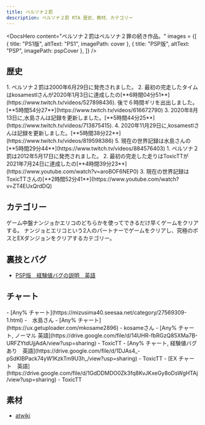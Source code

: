 ```yaml
---
title: ペルソナ２罰
description: ペルソナ２罰 RTA 歴史、教材、カテゴリー
---
```




<DocsHero 
    content="ペルソナ２罰はペルソナ２罪の続き作品。"
    images = {[
        {
            title: "PS1版",
            altText: "PS1",
            imagePath: cover
        },
        {
            title: "PSP版",
            altText: "PSP",
            imagePath: pspCover
        },
    ]}
/>

<LinkCard title="ランキング" href="https://www.speedrun.com/ja-JP/p2ep" description="投稿されたRTA動画を観るようにSpeedrun.comへ"/>


## 歴史
<Tabs>
    <TabItem label="PS1">
        <Steps>
            1. ペルソナ２罰は2000年6月29日に発売されました。
            2. 最初の完走したタイムはkosamestlさんが2020年1月3日に達成したの[**6時間04分51**](https://www.twitch.tv/videos/527898436). 後で６時間ギリを出出しました。[**5時間54分27**](https://www.twitch.tv/videos/616672790)
            3. 2020年8月13日に,水島さんは記録を更新しました。[**5時間44分25**](https://www.twitch.tv/videos/713875415).
            4. 2020年11月29日に,kosamestlさんは記録を更新しました。[**5時間38分22**](https://www.twitch.tv/videos/819598386)
            5. 現在の世界記録は水島さんの[**5時間29分44**](https://www.twitch.tv/videos/884576403)
        </Steps>
    </TabItem>
    <TabItem label="PSP">
        <Steps>
            1. ペルソナ２罰は2012年5月17日に発売されました。
            2. 最初の完走した走りはToxicTTが2021年7月24日に達成したの[**4時間39分23**](https://www.youtube.com/watch?v=aroBOF6NEP0)
            3. 現在の世界記録はToxicTTさんの[**2時間52分41**](https://www.youtube.com/watch?v=ZT4EUxQrdDQ)
        </Steps>
    </TabItem>
</Tabs>

## カテゴリー
<CardGrid>
    <Card title="Any%">ゲーム中盤ナンジョかエリコのどちらかを使ってできるだけ早くゲームをクリアする。</Card>
    <Card title="EX">ナンジョとエリコという2人のパートナーでゲームをクリアし、究極のボスとEXダンジョンをクリアするカテゴリー。</Card>
</CardGrid>

## 裏技とバグ
- [PSP版　経験値バグの説明　英語](https://docs.google.com/document/d/1EraC4XNMV2EEhTwnO7OevX_hHRjDuTxsrwY8VAexSzY/edit?usp=sharing)

## チャート
<Tabs>
    <TabItem label="PS1">
        - [Any% チャート](https://mizusima40.seesaa.net/category/27569309-1.html) -　水島さん
        - [Any% チャート](https://ux.getuploader.com/mkosame2896) - kosameさん
    </TabItem>
    <TabItem label="PSP">
        - [Any% チャート, ノーマル 英語](https://drive.google.com/file/d/14UHR-fbRGzQ85XMa7B-URFZYtdUjjAdA/view?usp=sharing) - ToxicTT
        - [Any% チャート, 経験値バグあり　英語](https://drive.google.com/file/d/1DJAs4_-pSdKIBPack74yW1KzkTm9U3h_/view?usp=sharing) - ToxicTT
        - [EX チャート　英語](https://drive.google.com/file/d/1GdDDMDO0Zk3fq8KvJKxeGy8oDsWgHTAj/view?usp=sharing) - ToxicTT
    </TabItem>
</Tabs>

## 素材
- [atwiki](https://w.atwiki.jp/persona2batsu/)
